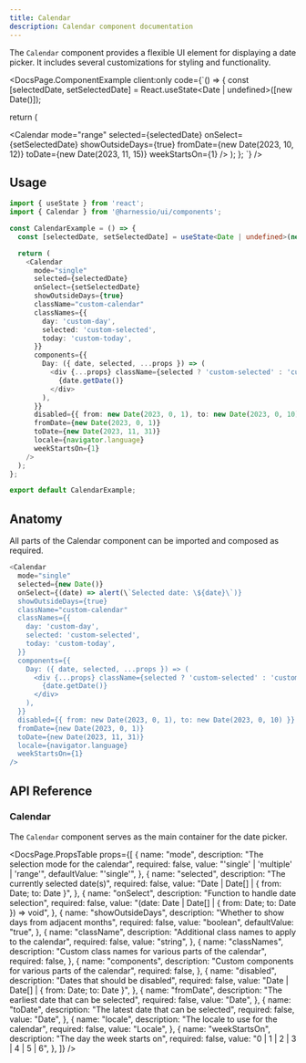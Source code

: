 ```yaml
---
title: Calendar
description: Calendar component documentation
---
```


The `Calendar` component provides a flexible UI element for displaying a date picker. It includes several customizations for styling and functionality.


<DocsPage.ComponentExample
  client:only
  code={`() => {
  const [selectedDate, setSelectedDate] = React.useState<Date | undefined>([new Date()]);

return (

<Calendar
  mode="range"
  selected={selectedDate}
  onSelect={setSelectedDate}
  showOutsideDays={true}
  fromDate={new Date(2023, 10, 12)}
  toDate={new Date(2023, 11, 15)}
  weekStartsOn={1}
/>
); }; `} />

## Usage

```typescript jsx
import { useState } from 'react';
import { Calendar } from '@harnessio/ui/components';

const CalendarExample = () => {
  const [selectedDate, setSelectedDate] = useState<Date | undefined>(new Date());

  return (
    <Calendar
      mode="single"
      selected={selectedDate}
      onSelect={setSelectedDate}
      showOutsideDays={true}
      className="custom-calendar"
      classNames={{
        day: 'custom-day',
        selected: 'custom-selected',
        today: 'custom-today',
      }}
      components={{
        Day: ({ date, selected, ...props }) => (
          <div {...props} className={selected ? 'custom-selected' : 'custom-day'}>
            {date.getDate()}
          </div>
        ),
      }}
      disabled={{ from: new Date(2023, 0, 1), to: new Date(2023, 0, 10) }}
      fromDate={new Date(2023, 0, 1)}
      toDate={new Date(2023, 11, 31)}
      locale={navigator.language}
      weekStartsOn={1}
    />
  );
};

export default CalendarExample;
```

## Anatomy

All parts of the Calendar component can be imported and composed as required.

```typescript jsx
<Calendar
  mode="single"
  selected={new Date()}
  onSelect={(date) => alert(\`Selected date: \${date}\`)}
  showOutsideDays={true}
  className="custom-calendar"
  classNames={{
    day: 'custom-day',
    selected: 'custom-selected',
    today: 'custom-today',
  }}
  components={{
    Day: ({ date, selected, ...props }) => (
      <div {...props} className={selected ? 'custom-selected' : 'custom-day'}>
        {date.getDate()}
      </div>
    ),
  }}
  disabled={{ from: new Date(2023, 0, 1), to: new Date(2023, 0, 10) }}
  fromDate={new Date(2023, 0, 1)}
  toDate={new Date(2023, 11, 31)}
  locale={navigator.language}
  weekStartsOn={1}
/>
```

## API Reference

### Calendar

The `Calendar` component serves as the main container for the date picker.

<DocsPage.PropsTable
  props={[
    {
      name: "mode",
      description: "The selection mode for the calendar",
      required: false,
      value: "'single' | 'multiple' | 'range'",
      defaultValue: "'single'",
    },
    {
      name: "selected",
      description: "The currently selected date(s)",
      required: false,
      value: "Date | Date[] | { from: Date; to: Date }",
    },
    {
      name: "onSelect",
      description: "Function to handle date selection",
      required: false,
      value: "(date: Date | Date[] | { from: Date; to: Date }) => void",
    },
    {
      name: "showOutsideDays",
      description: "Whether to show days from adjacent months",
      required: false,
      value: "boolean",
      defaultValue: "true",
    },
    {
      name: "className",
      description: "Additional class names to apply to the calendar",
      required: false,
      value: "string",
    },
    {
      name: "classNames",
      description: "Custom class names for various parts of the calendar",
      required: false,
    },
    {
      name: "components",
      description: "Custom components for various parts of the calendar",
      required: false,
    },
    {
      name: "disabled",
      description: "Dates that should be disabled",
      required: false,
      value: "Date | Date[] | { from: Date; to: Date }",
    },
    {
      name: "fromDate",
      description: "The earliest date that can be selected",
      required: false,
      value: "Date",
    },
    {
      name: "toDate",
      description: "The latest date that can be selected",
      required: false,
      value: "Date",
    },
    {
      name: "locale",
      description: "The locale to use for the calendar",
      required: false,
      value: "Locale",
    },
    {
      name: "weekStartsOn",
      description: "The day the week starts on",
      required: false,
      value: "0 | 1 | 2 | 3 | 4 | 5 | 6",
    },
  ]}
/>
